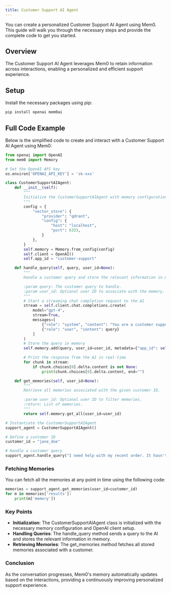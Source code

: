 ```yaml
---
title: Customer Support AI Agent
---
```


<Snippet file="async-memory-add.mdx" />

You can create a personalized Customer Support AI Agent using Mem0. This guide will walk you through the necessary steps and provide the complete code to get you started.

## Overview

The Customer Support AI Agent leverages Mem0 to retain information across interactions, enabling a personalized and efficient support experience.

## Setup

Install the necessary packages using pip:

```bash
pip install openai mem0ai
```

## Full Code Example

Below is the simplified code to create and interact with a Customer Support AI Agent using Mem0:

```python
from openai import OpenAI
from mem0 import Memory

# Set the OpenAI API key
os.environ['OPENAI_API_KEY'] = 'sk-xxx'

class CustomerSupportAIAgent:
    def __init__(self):
        """
        Initialize the CustomerSupportAIAgent with memory configuration and OpenAI client.
        """
        config = {
            "vector_store": {
                "provider": "qdrant",
                "config": {
                    "host": "localhost",
                    "port": 6333,
                }
            },
        }
        self.memory = Memory.from_config(config)
        self.client = OpenAI()
        self.app_id = "customer-support"

    def handle_query(self, query, user_id=None):
        """
        Handle a customer query and store the relevant information in memory.

        :param query: The customer query to handle.
        :param user_id: Optional user ID to associate with the memory.
        """
        # Start a streaming chat completion request to the AI
        stream = self.client.chat.completions.create(
            model="gpt-4",
            stream=True,
            messages=[
                {"role": "system", "content": "You are a customer support AI agent."},
                {"role": "user", "content": query}
            ]
        )
        # Store the query in memory
        self.memory.add(query, user_id=user_id, metadata={"app_id": self.app_id})

        # Print the response from the AI in real-time
        for chunk in stream:
            if chunk.choices[0].delta.content is not None:
                print(chunk.choices[0].delta.content, end="")

    def get_memories(self, user_id=None):
        """
        Retrieve all memories associated with the given customer ID.

        :param user_id: Optional user ID to filter memories.
        :return: List of memories.
        """
        return self.memory.get_all(user_id=user_id)

# Instantiate the CustomerSupportAIAgent
support_agent = CustomerSupportAIAgent()

# Define a customer ID
customer_id = "jane_doe"

# Handle a customer query
support_agent.handle_query("I need help with my recent order. It hasn't arrived yet.", user_id=customer_id)
```

### Fetching Memories

You can fetch all the memories at any point in time using the following code:

```python
memories = support_agent.get_memories(user_id=customer_id)
for m in memories['results']:
    print(m['memory'])
```

### Key Points

- **Initialization**: The CustomerSupportAIAgent class is initialized with the necessary memory configuration and OpenAI client setup.
- **Handling Queries**: The handle_query method sends a query to the AI and stores the relevant information in memory.
- **Retrieving Memories**: The get_memories method fetches all stored memories associated with a customer.

### Conclusion

As the conversation progresses, Mem0's memory automatically updates based on the interactions, providing a continuously improving personalized support experience.